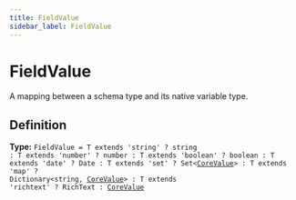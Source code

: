 ```yaml
---
title: FieldValue
sidebar_label: FieldValue
---
```


# FieldValue

A mapping between a schema type and its native variable type.

## Definition

**Type:** <code>FieldValue = T extends 'string' ? string : T extends 'number' ? number : T extends 'boolean' ? boolean : T extends 'date' ? Date : T extends 'set' ? Set&lt;[CoreValue](/docs/api/types/corevalue)&gt; : T extends 'map' ? Dictionary&lt;string, [CoreValue](/docs/api/types/corevalue)&gt; : T extends 'richtext' ? RichText : [CoreValue](/docs/api/types/corevalue)</code>

